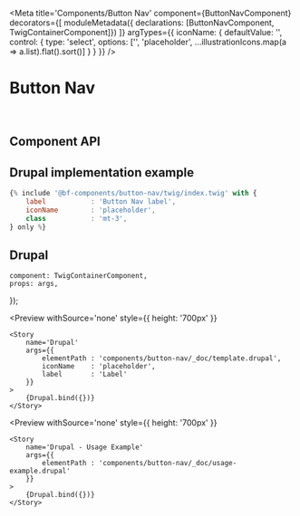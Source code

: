 


<Meta 
    title='Components/Button Nav' 
    component={ButtonNavComponent}
    decorators={[
        moduleMetadata({ declarations: [ButtonNavComponent, TwigContainerComponent]})
    ]}
    argTypes={{
        iconName: {
            defaultValue: '',
            control: {
                type: 'select',
                options: ['', 'placeholder', ...illustrationIcons.map(a => a.list).flat().sort()]
            }
        }
    }}
/>


# Button Nav

<br/>



## Component API

<Props of={ButtonNavComponent} />



## Drupal implementation example

```jsx
{% include '@bf-components/button-nav/twig/index.twig' with {
    label           : 'Button Nav label',
    iconName        : 'placeholder',
    class           : 'mt-3',
} only %}
```

## Drupal

    component: TwigContainerComponent,
    props: args,
});


<Preview
    withSource='none'
    style={{ height: '700px' }}
>
    <Story 
        name='Drupal'
        args={{
            elementPath : 'components/button-nav/_doc/template.drupal',
            iconName    : 'placeholder',
            label       : 'Label'
        }}
    >
        {Drupal.bind({})}
    </Story>
</Preview>


<Preview
    withSource='none'
    style={{ height: '700px' }}
>
    <Story 
        name='Drupal - Usage Example'
        args={{
            elementPath : 'components/button-nav/_doc/usage-example.drupal'
        }}
    >
        {Drupal.bind({})}
    </Story>
</Preview>